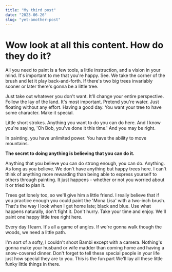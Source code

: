 ```yaml
---
title: "My third post"
date: "2023-06-26"
slug: "yet-another-post"
---
```


# Wow look at all this content. How do they do it?

All you need to paint is a few tools, a little instruction, and a vision in your mind. It's important to me that you're happy. See. We take the corner of the brush and let it play back-and-forth. If there's two big trees invariably sooner or later there's gonna be a little tree.

Just take out whatever you don't want. It'll change your entire perspective. Follow the lay of the land. It's most important. Pretend you're water. Just floating without any effort. Having a good day. You want your tree to have some character. Make it special.

Little short strokes. Anything you want to do you can do here. And I know you're saying, 'Oh Bob, you've done it this time.' And you may be right.

In painting, you have unlimited power. You have the ability to move mountains. 

**The secret to doing anything is believing that you can do it.**

Anything that you believe you can do strong enough, you can do. Anything. As long as you believe. We don't have anything but happy trees here. I can't think of anything more rewarding than being able to express yourself to others through painting. It just happens - whether or not you worried about it or tried to plan it.

Trees get lonely too, so we'll give him a little friend. I really believe that if you practice enough you could paint the 'Mona Lisa' with a two-inch brush. That's the way I look when I get home late; black and blue. Use what happens naturally, don't fight it. Don't hurry. Take your time and enjoy. We'll paint one happy little tree right here.

Every day I learn. It's all a game of angles. If we're gonna walk though the woods, we need a little path.

I'm sort of a softy, I couldn't shoot Bambi except with a camera. Nothing's gonna make your husband or wife madder than coming home and having a snow-covered dinner. Don't forget to tell these special people in your life just how special they are to you. This is the fun part We'll lay all these little funky little things in there.

